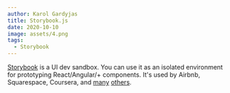 ```yaml
---
author: Karol Gardyjas
title: Storybook.js
date: 2020-10-10
image: assets/4.png
tags:
  - Storybook
---
```

<!--StartFragment-->

[Storybook](https://storybook.js.org/) is a UI dev sandbox. You can use it as an isolated environment for prototyping React/Angular/+ components. It's used by Airbnb, Squarespace, Coursera, and [many](https://github.com/search?q=.storybook&type=Code) [others](https://github.com/search?q=.stories.js&type=Code).

<!--EndFragment-->